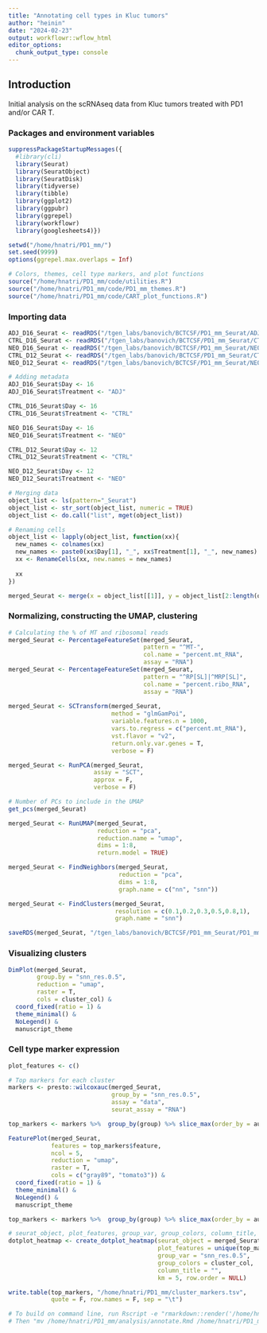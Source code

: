 ```yaml
---
title: "Annotating cell types in Kluc tumors"
author: "heinin"
date: "2024-02-23"
output: workflowr::wflow_html
editor_options:
  chunk_output_type: console
---
```


## Introduction

Initial analysis on the scRNAseq data from Kluc tumors treated with PD1 and/or
CAR T.

### Packages and environment variables

```r

suppressPackageStartupMessages({
  #library(cli)
  library(Seurat)
  library(SeuratObject)
  library(SeuratDisk)
  library(tidyverse)
  library(tibble)
  library(ggplot2)
  library(ggpubr)
  library(ggrepel)
  library(workflowr)
  library(googlesheets4)})

setwd("/home/hnatri/PD1_mm/")
set.seed(9999)
options(ggrepel.max.overlaps = Inf)

# Colors, themes, cell type markers, and plot functions
source("/home/hnatri/PD1_mm/code/utilities.R")
source("/home/hnatri/PD1_mm/code/PD1_mm_themes.R")
source("/home/hnatri/PD1_mm/code/CART_plot_functions.R")

```

### Importing data

```r

ADJ_D16_Seurat <- readRDS("/tgen_labs/banovich/BCTCSF/PD1_mm_Seurat/ADJ_D16_Seurat.rds")
CTRL_D16_Seurat <- readRDS("/tgen_labs/banovich/BCTCSF/PD1_mm_Seurat/CTRL_D16_Seurat.rds")
NEO_D16_Seurat <- readRDS("/tgen_labs/banovich/BCTCSF/PD1_mm_Seurat/NEO_D16_Seurat.rds")
CTRL_D12_Seurat <- readRDS("/tgen_labs/banovich/BCTCSF/PD1_mm_Seurat/CTRL_D12_Seurat.rds")
NEO_D12_Seurat <- readRDS("/tgen_labs/banovich/BCTCSF/PD1_mm_Seurat/NEO_D12_Seurat.rds")

# Adding metadata
ADJ_D16_Seurat$Day <- 16
ADJ_D16_Seurat$Treatment <- "ADJ"

CTRL_D16_Seurat$Day <- 16
CTRL_D16_Seurat$Treatment <- "CTRL"

NEO_D16_Seurat$Day <- 16
NEO_D16_Seurat$Treatment <- "NEO"

CTRL_D12_Seurat$Day <- 12
CTRL_D12_Seurat$Treatment <- "CTRL"

NEO_D12_Seurat$Day <- 12
NEO_D12_Seurat$Treatment <- "NEO"

# Merging data
object_list <- ls(pattern="_Seurat")
object_list <- str_sort(object_list, numeric = TRUE)
object_list <- do.call("list", mget(object_list))

# Renaming cells
object_list <- lapply(object_list, function(xx){
  new_names <- colnames(xx)
  new_names <- paste0(xx$Day[1], "_", xx$Treatment[1], "_", new_names)
  xx <- RenameCells(xx, new.names = new_names)
  
  xx
})

merged_Seurat <- merge(x = object_list[[1]], y = object_list[2:length(object_list)])

```

### Normalizing, constructing the UMAP, clustering

```r

# Calculating the % of MT and ribosomal reads
merged_Seurat <- PercentageFeatureSet(merged_Seurat,
                                      pattern = "^MT-",
                                      col.name = "percent.mt_RNA",
                                      assay = "RNA")
merged_Seurat <- PercentageFeatureSet(merged_Seurat,
                                      pattern = "^RP[SL]|^MRP[SL]",
                                      col.name = "percent.ribo_RNA",
                                      assay = "RNA")
            
merged_Seurat <- SCTransform(merged_Seurat,
                             method = "glmGamPoi",
                             variable.features.n = 1000,
                             vars.to.regress = c("percent.mt_RNA"),
                             vst.flavor = "v2",
                             return.only.var.genes = T,
                             verbose = F)

merged_Seurat <- RunPCA(merged_Seurat,
                        assay = "SCT",
                        approx = F,
                        verbose = F)

# Number of PCs to include in the UMAP
get_pcs(merged_Seurat)

merged_Seurat <- RunUMAP(merged_Seurat,
                         reduction = "pca",
                         reduction.name = "umap",
                         dims = 1:8,
                         return.model = TRUE)

merged_Seurat <- FindNeighbors(merged_Seurat,
                               reduction = "pca",
                               dims = 1:8,
                               graph.name = c("nn", "snn"))

merged_Seurat <- FindClusters(merged_Seurat,
                              resolution = c(0.1,0.2,0.3,0.5,0.8,1),
                              graph.name = "snn")

saveRDS(merged_Seurat, "/tgen_labs/banovich/BCTCSF/PD1_mm_Seurat/PD1_mm_Seurat_merged.Rds")

```

### Visualizing clusters

```r

DimPlot(merged_Seurat,
        group.by = "snn_res.0.5",
        reduction = "umap",
        raster = T,
        cols = cluster_col) &
  coord_fixed(ratio = 1) &
  theme_minimal() &
  NoLegend() &
  manuscript_theme

```

### Cell type marker expression

```r

plot_features <- c()

# Top markers for each cluster
markers <- presto::wilcoxauc(merged_Seurat,
                             group_by = "snn_res.0.5",
                             assay = "data",
                             seurat_assay = "RNA")

top_markers <- markers %>%  group_by(group) %>% slice_max(order_by = auc, n = 2)

FeaturePlot(merged_Seurat,
            features = top_markers$feature,
            ncol = 5,
            reduction = "umap",
            raster = T,
            cols = c("gray89", "tomato3")) &
  coord_fixed(ratio = 1) &
  theme_minimal() &
  NoLegend() &
  manuscript_theme

```

```r

top_markers <- markers %>%  group_by(group) %>% slice_max(order_by = auc, n = 5)

# seurat_object, plot_features, group_var, group_colors, column_title, km=5, row.order = NULL
dotplot_heatmap <- create_dotplot_heatmap(seurat_object = merged_Seurat,
                                          plot_features = unique(top_markers$feature),
                                          group_var = "snn_res.0.5",
                                          group_colors = cluster_col,
                                          column_title = "",
                                          km = 5, row.order = NULL)

```

```r

write.table(top_markers, "/home/hnatri/PD1_mm/cluster_markers.tsv",
            quote = F, row.names = F, sep = "\t")

# To build on command line, run Rscript -e "rmarkdown::render('/home/hnatri/PD1_mm/analysis/annotate.Rmd')"
# Then "mv /home/hnatri/PD1_mm/analysis/annotate.Rmd /home/hnatri/PD1_mm/docs/"

```
